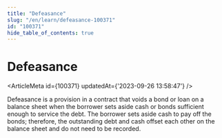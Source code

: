 ```yaml
---
title: "Defeasance"
slug: "/en/learn/defeasance-100371"
id: "100371"
hide_table_of_contents: true
---
```



# Defeasance

<ArticleMeta id={100371} updatedAt={'2023-09-26 13:58:47'} />
<div className='border-solid border-b border-t-0 my-4 border-[var(--ifm-color-gray-300)]' />

Defeasance is a provision in a contract that voids a bond or loan on a balance sheet when the borrower sets aside cash or bonds sufficient enough to service the debt. The borrower sets aside cash to pay off the bonds; therefore, the outstanding debt and cash offset each other on the balance sheet and do not need to be recorded.
